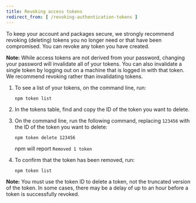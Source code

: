```yaml
---
title: Revoking access tokens
redirect_from: [ /revoking-authentication-tokens ]
---
```


To keep your account and packages secure, we strongly recommend revoking (deleting) tokens you no longer need or that have been compromised. You can revoke any token you have created.

<Note>

**Note:** While access tokens are not derived from your password, changing your password will invalidate all of your tokens. You can also invalidate a single token by logging out on a machine that is logged in with that token. We recommend revoking rather than invalidating tokens.

</Note>

1. To see a list of your tokens, on the command line, run:

   ```
   npm token list
   ```

2. In the tokens table, find and copy the ID of the token you want to delete.

3. On the command line, run the following command, replacing `123456` with the ID of the token you want to delete:

   ```
   npm token delete 123456
   ```

   npm will report `Removed 1 token`

4. To confirm that the token has been removed, run:

   ```
   npm token list
   ```

<Note>

**Note:** You must use the token ID to delete a token, not the truncated version of the token. In some cases, there may be a delay of up to an hour before a token is successfully revoked.

</Note>
